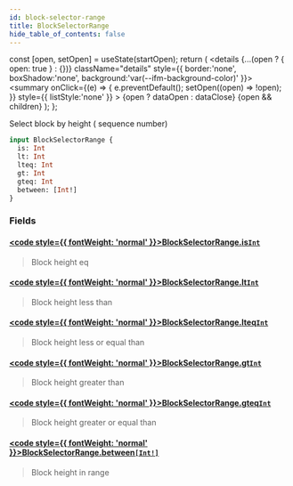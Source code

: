 ```yaml
---
id: block-selector-range
title: BlockSelectorRange
hide_table_of_contents: false
---
```







  const [open, setOpen] = useState(startOpen);
  return (
    <details {...(open ? { open: true } : {})} className="details" style={{ border:'none', boxShadow:'none', background:'var(--ifm-background-color)' }}>
      <summary
        onClick={(e) => {
          e.preventDefault();
          setOpen((open) => !open);
        }}
        style={{ listStyle:'none' }}
      >
      {open ? dataOpen : dataClose}
      </summary>
      {open && children}
    </details>
  );
};








Select block by height ( sequence number)


```graphql
input BlockSelectorRange {
  is: Int
  lt: Int
  lteq: Int
  gt: Int
  gteq: Int
  between: [Int!]
}
```




### Fields

#### [<code style={{ fontWeight: 'normal' }}>BlockSelectorRange.<b>is</b></code>](#)<Bullet />[`Int`](/docs/graphql-reference/scalars/int) <Badge class="badge badge--secondary" text="scalar"/> 
> 
> 
> Block height eq
> 

#### [<code style={{ fontWeight: 'normal' }}>BlockSelectorRange.<b>lt</b></code>](#)<Bullet />[`Int`](/docs/graphql-reference/scalars/int) <Badge class="badge badge--secondary" text="scalar"/> 
> 
> 
> Block height less than
> 

#### [<code style={{ fontWeight: 'normal' }}>BlockSelectorRange.<b>lteq</b></code>](#)<Bullet />[`Int`](/docs/graphql-reference/scalars/int) <Badge class="badge badge--secondary" text="scalar"/> 
> 
> 
> Block height less or equal than
> 

#### [<code style={{ fontWeight: 'normal' }}>BlockSelectorRange.<b>gt</b></code>](#)<Bullet />[`Int`](/docs/graphql-reference/scalars/int) <Badge class="badge badge--secondary" text="scalar"/> 
> 
> 
> Block height greater than
> 

#### [<code style={{ fontWeight: 'normal' }}>BlockSelectorRange.<b>gteq</b></code>](#)<Bullet />[`Int`](/docs/graphql-reference/scalars/int) <Badge class="badge badge--secondary" text="scalar"/> 
> 
> 
> Block height greater or equal than
> 

#### [<code style={{ fontWeight: 'normal' }}>BlockSelectorRange.<b>between</b></code>](#)<Bullet />[`[Int!]`](/docs/graphql-reference/scalars/int) <Badge class="badge badge--secondary" text="list"/> <Badge class="badge badge--secondary" text="scalar"/> 
> 
> 
> Block height in range
> 



